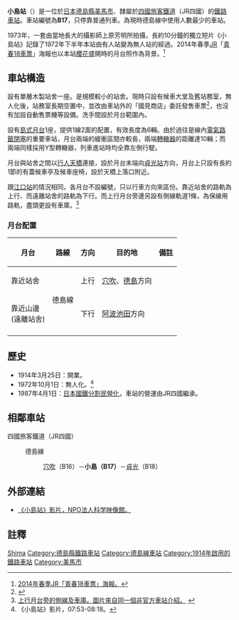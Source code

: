 {{NoteTA|1 = zh:小島站; zh-cn:小岛站; zh-tw:小島車站; zh-hk:小島站; }}
{{日本車站資訊
|公司色     = #1cadca
|文字色     =
|站名       = 小島站
|圖片       = 
|pxl        =
|圖片說明   = 
|日文原名   = 小島
|平假名     = おしま
|羅馬拼音   = Oshima
|前一站 = B16 [[穴吹站|穴吹]]
|前一站距離 = 5.7
|後一站距離 = 5.2
|後一站 = [[貞光站|貞光]] B18
|電報略號   = オマ（過往曾用ヲマ）
|車站編號   = {{車站編號c|#2B4B65|B17}}
|所屬公司   = [[四國旅客鐵道|四國旅客鐵道]]（JR四國）
|所屬路線   = {{Color|#2b4b65|■}}[[德島線|德島線]]
|距離       = 24.6
|起站       = [[佃站|佃]]
|所在地     = [[德島縣|德島縣]][[美馬市|美馬市]]穴吹町三島289
|車站構造   = [[地面車站|地面車站]]
|月台配置   = 1面2線
|啟用年月日 = 1914年3月25日
|廢止年月日 =
|上下車人次 = 
|統計年度   = 
|備註       = 簡易委託站
}}

'''小島站'''（{{jpn|j=小島駅|hg=おしまえき|rm=Oshima eki|f=y}}）是一位於[[日本|日本]][[德島縣|德島縣]][[美馬市|美馬市]]、隸屬於[[四國旅客鐵道|四國旅客鐵道]]（JR四國）的[[鐵路車站|鐵路車站]]。車站編號為'''B17'''，只停靠普通列車。為現時德島線中使用人數最少的車站。

1973年，一套由當地長大的攝影師上原芳明所拍攝，長約10分鐘的獨立短片《小島站》記錄了1972年下半年本站由有人站變為無人站的經過。2014年春季[[JR|JR]]「[[青春18車票|青春18車票]]」海報也以本站[[櫻花|櫻花]]盛開時的月台照作為背景。<ref>[http://pds.exblog.jp/pds/1/201404/01/41/d0058941_21112087.jpg 2014年春季JR「青春18車票」海報。]</ref>

==車站構造==
設有單層木製站舍一座。是規模較小的站舍。現時只設有候車大堂及舊站務室，無人化後，站務室長期空置中，並改由車站外的「國見商店」委託發售車票<ref>{{Cite web |url=http://blogs.yahoo.co.jp/t_yoshizumitetudou/GALLERY/show_image_v2.html?id=http%3A%2F%2Fblogs.c.yimg.jp%2Fres%2Fblog-f7-c7%2Ft_yoshizumitetudou%2Ffolder%2F389320%2F65%2F4282165%2Fimg_1%3F1333151805&i=1 |title=發售車票的「國見商店」，門口張貼有車費表，攝於2013年。 |access-date=2014-10-19 |archive-date=2016-03-04 |archive-url=https://web.archive.org/web/20160304220909/http://blogs.yahoo.co.jp/t_yoshizumitetudou/GALLERY/show_image_v2.html?id=http%3A%2F%2Fblogs.c.yimg.jp%2Fres%2Fblog-f7-c7%2Ft_yoshizumitetudou%2Ffolder%2F389320%2F65%2F4282165%2Fimg_1%3F1333151805&i=1 |dead-url=no }}</ref>，也沒有加設自動售票機等設備。洗手間設於月台範圍內。

設有[[島式月台|島式月台]]1座，提供1線2面的配置，有效長度為6輛。由於過往是線內[[閉塞_(鐵路)|電氣路籤閉塞]]的重要車站，月台兩端的緩衝區間亦較長，兩端[[轉轍器|轉轍器]]的距離達10輛；而兩端同樣採用Y型轉轍器，列車進站時均全靠左側行駛。

月台與站舍之間以[[行人天橋|行人天橋]]連接，設於月台末端向[[貞光站|貞光站]]方向，月台上只設有長約1節的有蓋候車亭及候車座椅，設於天橋上落口附近。

跟[[江口站_(德島縣)|江口站]]的情況相同，各月台不設編號，只以行車方向來區份。靠近站舍的路軌為上行、而遠離站舍的路軌為下行。而上行月台旁邊另設有側線軌道1條，為保線用路軌，盡頭更設有車庫。<ref>[http://www.shikoku.org.uk/JR/LINE/tokushima/st-oshima_hsn.jpg 上行月台旁的側線及車庫。圖片來自同一個非官方車站介紹。] {{webarchive|url=https://web.archive.org/web/20141021165059/http://www.shikoku.org.uk/JR/LINE/tokushima/st-oshima_hsn.jpg |date=2014-10-21 }}</ref>
===月台配置===
{| class="wikitable"
!月台!!路線!!方向!!目的地!!備註
|-
!靠近站舍
|rowspan="2"|{{Color|#2b4b65|■}}德島線
|上行
|[[穴吹站|穴吹]]、[[德島站|德島]]方向
|
|-
!靠近山邊<br>(遠離站舍)
|下行
|[[阿波池田站|阿波池田]]方向
|
|-
|}

==歷史==
* 1914年3月25日：開業。
* 1972年10月1日：無人化。<ref>《小島站》影片，07:53-08:18。</ref>
* 1987年4月1日：[[日本國鐵分割民營化|日本國鐵分割民營化]]，車站的營運由JR四國繼承。

==相鄰車站==
; 四國旅客鐵道（JR四國）
: {{Color|#2b4b65|■}}德島線
:: [[穴吹站|穴吹]]（B16）－'''小島（B17）'''－[[貞光站|貞光]]（B18）

== 外部連結 ==
*[http://www.kagakueizo.org/create/other/427/ 《小島站》影片，NPO法人科学映像館。] {{Wayback|url=http://www.kagakueizo.org/create/other/427/ |date=20201126071939 }}{{ja}}

== 註釋 ==
{{reflist}}

{{commonscat|Oshima Station}}

{{德島線}}
{{DEFAULTSORT:Oshima}}
[[Category:日本鐵路車站_O|Shima]]
[[Category:德島縣鐵路車站|Category:德島縣鐵路車站]]
[[Category:德島線車站|Category:德島線車站]]
[[Category:1914年啟用的鐵路車站|Category:1914年啟用的鐵路車站]]
[[Category:美馬市|Category:美馬市]]